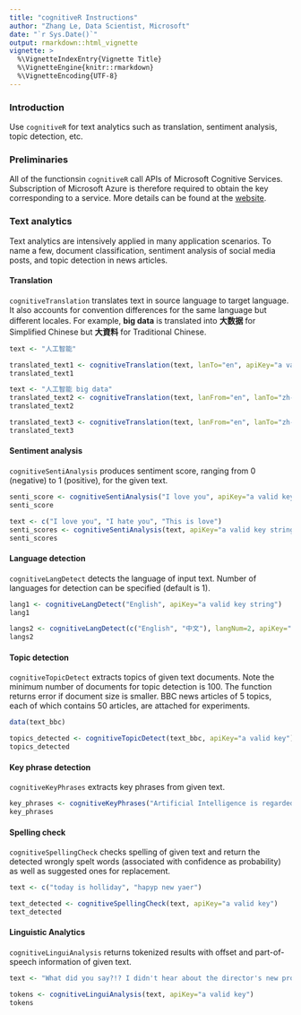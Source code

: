 ```yaml
---
title: "cognitiveR Instructions"
author: "Zhang Le, Data Scientist, Microsoft"
date: "`r Sys.Date()`"
output: rmarkdown::html_vignette
vignette: >
  %\VignetteIndexEntry{Vignette Title}
  %\VignetteEngine{knitr::rmarkdown}
  %\VignetteEncoding{UTF-8}
---
```


### Introduction

Use `cognitiveR` for text analytics such as translation, sentiment analysis, topic detection, etc.

### Preliminaries

All of the functionsin `cognitiveR` call APIs of Microsoft Cognitive Services. Subscription of Microsoft Azure is therefore required to obtain the key corresponding to a service. More details can be found at the [website](https://www.microsoft.com/cognitive-services/en-us/apis).

### Text analytics

Text analytics are intensively applied in many application scenarios. To name a few, document classification, sentiment analysis of social media posts, and topic detection in news articles. 

#### Translation
`cognitiveTranslation` translates text in source language to target language. It also accounts for convention differences for the same language but different locales. For example, **big data** is translated into **大数据** for Simplified Chinese but **大資料** for Traditional Chinese.
```r
text <- "人工智能"

translated_text1 <- cognitiveTranslation(text, lanTo="en", apiKey="a valid key")
translated_text1

text <- "人工智能 big data"
translated_text2 <- cognitiveTranslation(text, lanFrom="en", lanTo="zh-CHS", apiKey="a valid key")
translated_text2

translated_text3 <- cognitiveTranslation(text, lanFrom="en", lanTo="zh-CHT", apiKey="a valid key")
translated_text3
```

#### Sentiment analysis
`cognitiveSentiAnalysis` produces sentiment score, ranging from 0 (negative) to 1 (positive), for the given text.
```r
senti_score <- cognitiveSentiAnalysis("I love you", apiKey="a valid key string")
senti_score

text <- c("I love you", "I hate you", "This is love")
senti_scores <- cognitiveSentiAnalysis(text, apiKey="a valid key string")
senti_scores
```

#### Language detection
`cognitiveLangDetect` detects the language of input text. Number of languages for detection can be specified (default is 1).
```r
lang1 <- cognitiveLangDetect("English", apiKey="a valid key string")
lang1

langs2 <- cognitiveLangDetect(c("English", "中文"), langNum=2, apiKey="a valid key string")
langs2
```

#### Topic detection
`cognitiveTopicDetect` extracts topics of given text documents. Note the minimum number of documents for topic detection is 100. The function returns error if document size is smaller. BBC news articles of 5 topics, each of which contains 50 articles, are attached for experiments.
```r
data(text_bbc)

topics_detected <- cognitiveTopicDetect(text_bbc, apiKey="a valid key")
topics_detected
```

#### Key phrase detection
`cognitiveKeyPhrases` extracts key phrases from given text.
```r
key_phrases <- cognitiveKeyPhrases("Artificial Intelligence is regarded as one of the disruptive technologies in the 21st century", apiKey="a valid key string")
key_phrases
```

#### Spelling check
`cognitiveSpellingCheck` checks spelling of given text and return the detected wrongly spelt words (associated with confidence as probability) as well as suggested ones for replacement.
```r
text <- c("today is holliday", "hapyp new yaer")

text_detected <- cognitiveSpellingCheck(text, apiKey="a valid key")
text_detected
```

#### Linguistic Analytics
`cognitiveLinguiAnalysis` returns tokenized results with offset and part-of-speech information of given text. 
```r
text <- "What did you say?!? I didn't hear about the director's new proposal. It's important to Mr. and Mrs. Smith"

tokens <- cognitiveLinguiAnalysis(text, apiKey="a valid key")
tokens
```